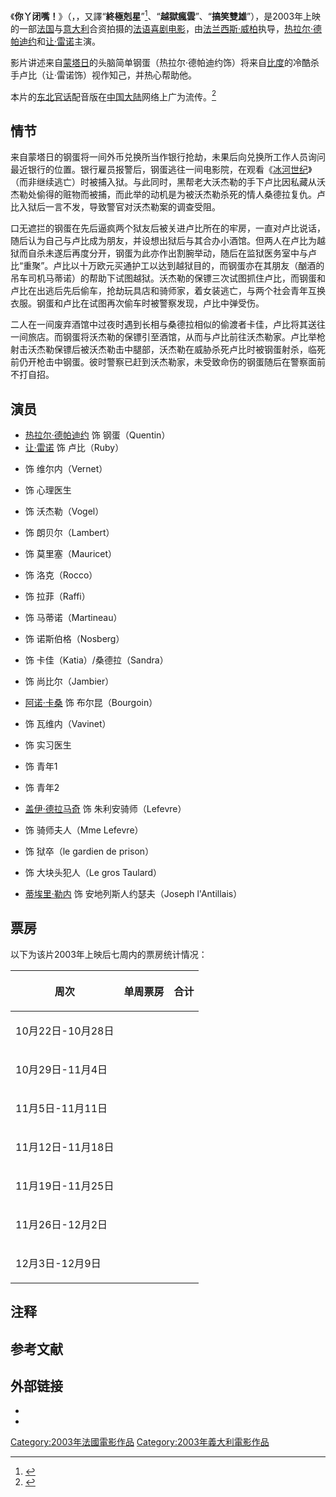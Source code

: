 {{noteTA
|G1=Movie
|1=zh-tw:傑哈·德巴狄厄;zh-hk:謝勒·狄柏度;zh-cn:热拉尔·德帕迪约;
|2=zh-hans:让·雷诺;zh-hk:尚·連奴;zh-tw:尚·雷諾;
|3=zh-cn:安的列斯; zh-hk:安地列斯; zh-tw:安地列斯
}}
{{Infobox film
| name           = 你丫闭嘴！<br>''Tais-toi !''
| image          = 
| image size     = 
| alt            = 
| caption        = 
| director       = [[法兰西斯·威柏|法兰西斯·威柏]]
| producer       = 
| writer         = 法兰西斯·威柏
| narrator       = 
| starring       = [[热拉尔·德帕迪约|热拉尔·德帕迪约]] <br>[[让·雷诺|让·雷诺]] <br>[[里夏尔·贝里|里夏尔·贝里]]
| music          = [[马尔科·普兰斯|马尔科·普兰斯]]
| cinematography = [[卢恰诺·托沃利|卢恰诺·托沃利]]
| editing        = [[乔治·克洛茨|乔治·克洛茨]] 
| studio         = UGC Images<br>DD Productions <br>EFVE Films <br>TF1 Films Production <br>FILMAURO
| distributor    = UFD（UGC Fox Distribution）
| released       = {{start date|2003|10|22}} 
| runtime        = 87分钟
| country        = 法国－意大利
| language       = 法语
| budget         = 2744万 €
| gross          = 2668万 €
| preceded by    = 
| followed by    = 
}}

《'''你丫闭嘴！'''》{{NoteTag|1=这一中文译名2004年即已出现。<ref>{{cite web|url=http://ent.163.com/ent_2003/editor/movie/film/040107/040107_213028.html|title=当杀手雷昂遇到傻子鼻牛儿|publisher=网易娱乐|date=2004-01-07|accessdate=2015-01-25|archive-date=2016-03-05|archive-url=https://web.archive.org/web/20160305020639/http://ent.163.com/ent_2003/editor/movie/film/040107/040107_213028.html|dead-url=no}}</ref>}}（{{lang-fr|'''''Tais-toi !'''''}}，{{IPA-fr|tɛ twa}}，又譯“'''終極剋星'''”<ref>{{cite web|url=http://app.atmovies.com.tw/movie/ftfr40310203/|title=終極剋星 Tais-toi! @movies|publisher=開眼電影|accessdate=2015-03-02|deadurl=yes|archiveurl=https://web.archive.org/web/20150402123353/http://app.atmovies.com.tw/movie/ftfr40310203/|archivedate=2015-04-02}}</ref>、“'''越獄瘋雲'''”、“'''搞笑雙雄'''”），是2003年上映的一部[[法国|法国]]与[[意大利|意大利]]合资拍摄的[[法语|法语]][[喜剧电影|喜剧电影]]，由[[法兰西斯·威柏|法兰西斯·威柏]]执导，[[热拉尔·德帕迪约|热拉尔·德帕迪约]]和[[让·雷诺|让·雷诺]]主演。

影片讲述来自[[蒙塔日|蒙塔日]]的头脑简单钢蛋（热拉尔·德帕迪约饰）将来自[[皮托|比度]]的冷酷杀手卢比（让·雷诺饰）视作知己，并热心帮助他。

本片的[[东北官话|东北官话]]配音版在[[中国大陆|中国大陆]]网络上广为流传。<ref>{{cite news|url=http://www.23.gd/2013/0424/42112.html|title=鞍山话配音 电影点击量过亿|publisher=千山晚报|date=2013-04-24|accessdate=2015-01-27|deadurl=yes|archiveurl=https://web.archive.org/web/20160304101004/http://www.23.gd/2013/0424/42112.html|archivedate=2016-03-04}}</ref>

==情节==
来自蒙塔日的钢蛋将一间外币兑换所当作银行抢劫，未果后向兑换所工作人员询问最近银行的位置。银行雇员报警后，钢蛋逃往一间电影院，在观看《[[冰河世纪|冰河世纪]]》（而非继续逃亡）时被捕入狱。与此同时，黑帮老大沃杰勒的手下卢比因私藏从沃杰勒处偷得的赃物而被捕，而此举的动机是为被沃杰勒杀死的情人桑德拉复仇。卢比入狱后一言不发，导致警官对沃杰勒案的调查受阻。

口无遮拦的钢蛋在先后逼疯两个狱友后被关进卢比所在的牢房，一直对卢比说话，随后认为自己与卢比成为朋友，并设想出狱后与其合办小酒馆。但两人在卢比为越狱而自杀未遂后再度分开，钢蛋为此亦作出割腕举动，随后在监狱医务室中与卢比“重聚”。卢比以十万欧元买通护工以达到越狱目的，而钢蛋亦在其朋友（酗酒的吊车司机马蒂诺）的帮助下试图越狱。沃杰勒的保镖三次试图抓住卢比，而钢蛋和卢比在出逃后先后偷车，抢劫玩具店和骑师家，着女装逃亡，与两个社会青年互换衣服。钢蛋和卢比在试图再次偷车时被警察发现，卢比中弹受伤。

二人在一间废弃酒馆中过夜时遇到长相与桑德拉相似的偷渡者卡佳，卢比将其送往一间旅店。而钢蛋将沃杰勒的保镖引至酒馆，从而与卢比前往沃杰勒家。卢比举枪射击沃杰勒保镖后被沃杰勒击中腿部，沃杰勒在威胁杀死卢比时被钢蛋射杀，临死前仍开枪击中钢蛋。彼时警察已赶到沃杰勒家，未受致命伤的钢蛋随后在警察面前不打自招。

==演员==
* [[傑哈·德巴狄厄|热拉尔·德帕迪约]] 饰 钢蛋（Quentin{{NoteTag|1='''Quentin'''在法语中{{pron|kɑ̃.tɛ̃|fr}}，作人名时一般译为“康坦”、“冈丹”，参见[[法语人名列表#Q|法语人名列表#Q]]；但此片的中文版本多将其译为“钢蛋”。}}）
* [[尚·連奴|让·雷诺]] 饰 卢比（Ruby）
* {{link-en|理查·贝里|Richard Berry (actor)}} 饰 维尔内（Vernet）{{NoteTag|1=警官，负责调查沃杰勒一案。}}
* {{link-en|安德烈·杜索里埃|André Dussollier}} 饰 心理医生{{NoteTag|1=片中，他在监狱应监狱长要求对钢蛋实施[[墨迹测验|墨迹测验]]。}}
* {{link-fr|让-皮埃尔·马洛|Jean-Pierre Malo}} 饰 沃杰勒（Vogel）
* {{link-fr|让-米歇尔·诺里|Jean-Michel Noirey}} 饰 朗贝尔（Lambert）
* {{link-fr|洛朗·加默隆|Laurent Gamelon}} 饰 莫里塞（Mauricet）
* {{link-en|奥雷利安·雷克因|Aurélien Recoing}} 饰 洛克（Rocco）{{NoteTag|1=沃杰勒的保镖之一，在追捕卢比时负责驾车。}}
* {{link-en|文森·莫斯卡托|Vincent Moscato}} 饰 拉菲（Raffi）
* {{link-en|蒂基·奥尔加多|Ticky Holgado}} 饰 马蒂诺（Martineau）
* {{link-en|米歇尔·欧蒙|Michel Aumont}} 饰 诺斯伯格（Nosberg）
* {{link-en|莱昂·维埃拉|Leonor Varela}} 饰 卡佳（Katia）/桑德拉（Sandra）{{NoteTag|1=桑德拉即巴黎黑手党头目沃杰勒的妻子，后因被发现与卢比偷情而被沃杰勒杀死；后段出现的卡佳是来自[[阿尔巴尼亚|阿尔巴尼亚]]的偷渡者，与桑德拉在剧情设定中长相相似。}}
* {{link-fr|卢瓦·布拉班|Loïc Brabant}} 饰 尚比尔（Jambier）
* [[阿诺·卡桑|阿诺·卡桑]] 饰 布尔昆（Bourgoin）
* {{link-fr|埃德加·日夫里|Edgar Givry}} 饰 瓦维内（Vavinet）
* {{link-en|吉约姆·德·唐柯迪克|Guillaume de Tonquédec}} 饰 实习医生
* {{link-fr|阿德里安·圣若雷|Adrien Saint-Joré}} 饰 青年1
* {{link-en|约翰·利伯欧|Johan Libéreau}} 饰 青年2
* [[盖伊·德拉马奇|盖伊·德拉马奇]] 饰 朱利安骑师（Lefevre）
* {{link-fr|丽贝卡·波托克|Rebecca Potok}} 饰 骑师夫人（Mme Lefevre）
* {{link-fr|斯特凡·布歇|Stéphane Boucher}} 饰 狱卒（le gardien de prison）
* {{link-fr|吕多维克·贝尔蒂约|Ludovic Berthillot}} 饰 大块头犯人（Le gros Taulard）
* [[蒂埃里·勒内|蒂埃里·勒内]] 饰 安地列斯人约瑟夫（Joseph l'Antillais）

==票房==
以下为该片2003年上映后七周内的票房统计情况：
{| class="wikitable"
|-
! 周次 !! 单周票房 !! 合计
|-
| 10月22日-10月28日 || {{formatnum:738467}} || {{formatnum:738467}}
|-
| 10月29日-11月4日 || {{formatnum:900106}} || {{formatnum:1638573}}
|-
| 11月5日-11月11日 || {{formatnum:492020}} || {{formatnum:2130593}}
|-
| 11月12日-11月18日 || {{formatnum:326370}} || {{formatnum:2456963}} 
|-
| 11月19日-11月25日 || {{formatnum:239658}} || {{formatnum:2696621}}
|-
| 11月26日-12月2日 || {{formatnum:163262}} || {{formatnum:2859883}}
|-
| 12月3日-12月9日 || {{formatnum:79227}} || {{formatnum:2939110}}
|}

== 注释 ==
{{NoteFoot}}

== 参考文献 ==
{{References}}

==外部链接==
*{{IMDb title|id=0310203}}
*{{douban}}

[[Category:2003年法國電影作品|Category:2003年法國電影作品]]
[[Category:2003年義大利電影作品|Category:2003年義大利電影作品]]